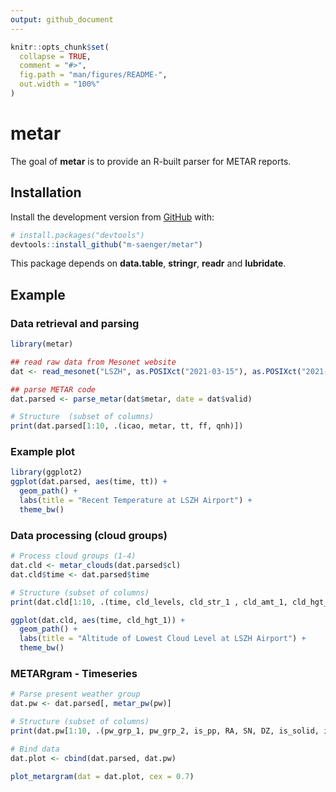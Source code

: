 ```yaml
---
output: github_document
---
```


<!-- README.md is generated from README.Rmd. Please edit that file -->

```r
knitr::opts_chunk$set(
  collapse = TRUE,
  comment = "#>",
  fig.path = "man/figures/README-",
  out.width = "100%"
)
```

# metar

The goal of **metar** is to provide an R-built parser for METAR reports. 

## Installation

Install the development version from [GitHub](https://github.com/) with:

``` r
# install.packages("devtools") 
devtools::install_github("m-saenger/metar")
```

This package depends on **data.table**, **stringr**, **readr** and **lubridate**.

## Example

### Data retrieval and parsing

```r
library(metar)

## read raw data from Mesonet website
dat <- read_mesonet("LSZH", as.POSIXct("2021-03-15"), as.POSIXct("2021-03-28"))

## parse METAR code
dat.parsed <- parse_metar(dat$metar, date = dat$valid)

# Structure  (subset of columns)
print(dat.parsed[1:10, .(icao, metar, tt, ff, qnh)])

```

### Example plot

```r
library(ggplot2)
ggplot(dat.parsed, aes(time, tt)) +
  geom_path() +
  labs(title = "Recent Temperature at LSZH Airport") +
  theme_bw()

```

### Data processing (cloud groups)

```r
# Process cloud groups (1-4)
dat.cld <- metar_clouds(dat.parsed$cl)    
dat.cld$time <- dat.parsed$time

# Structure (subset of columns)
print(dat.cld[1:10, .(time, cld_levels, cld_str_1 , cld_amt_1, cld_hgt_1, cld_type_1 )])

ggplot(dat.cld, aes(time, cld_hgt_1)) +
  geom_path() +
  labs(title = "Altitude of Lowest Cloud Level at LSZH Airport") +
  theme_bw()

```

### METARgram - Timeseries

```r
# Parse present weather group
dat.pw <- dat.parsed[, metar_pw(pw)]

# Structure (subset of columns)
print(dat.pw[1:10, .(pw_grp_1, pw_grp_2, is_pp, RA, SN, DZ, is_solid, is_liquid, is_mixed)])

# Bind data
dat.plot <- cbind(dat.parsed, dat.pw)

plot_metargram(dat = dat.plot, cex = 0.7)


```



